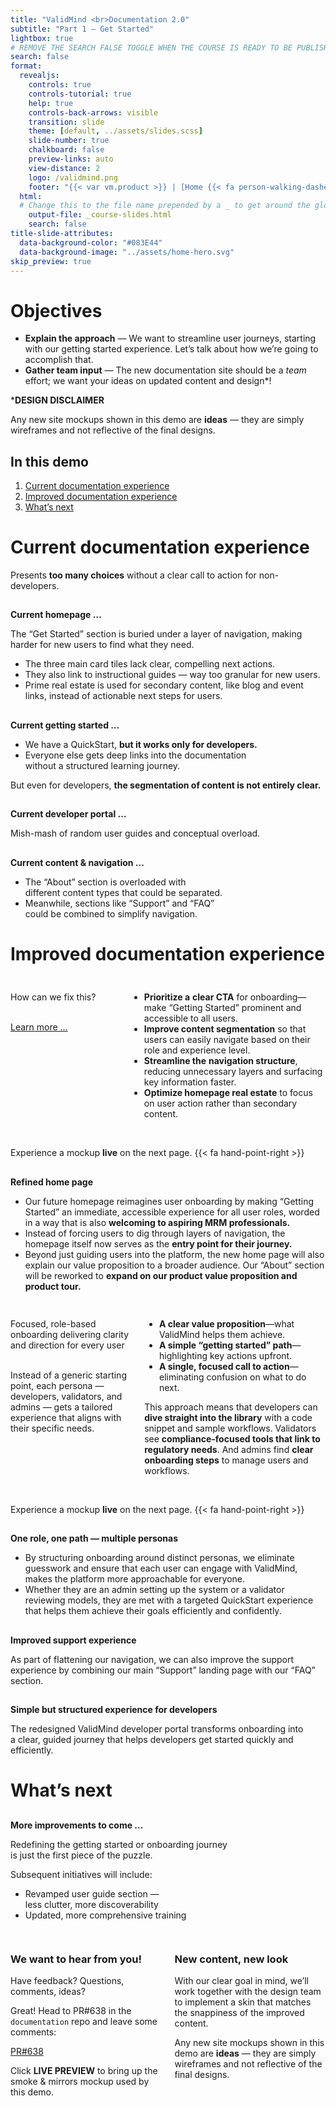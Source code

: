 ```yaml
---
title: "ValidMind <br>Documentation 2.0"
subtitle: "Part 1 — Get Started"
lightbox: true
# REMOVE THE SEARCH FALSE TOGGLE WHEN THE COURSE IS READY TO BE PUBLISHED
search: false
format:
  revealjs:
    controls: true
    controls-tutorial: true
    help: true
    controls-back-arrows: visible
    transition: slide
    theme: [default, ../assets/slides.scss]
    slide-number: true
    chalkboard: false
    preview-links: auto
    view-distance: 2
    logo: /validmind.png
    footer: "{{< var vm.product >}} | [Home {{< fa person-walking-dashed-line-arrow-right >}}](/index.qmd)"
  html:
  # Change this to the file name prepended by a _ to get around the global HTML output settings required by _metadata.yml
    output-file: _course-slides.html
    search: false
title-slide-attributes:
  data-background-color: "#083E44"
  data-background-image: "../assets/home-hero.svg"
skip_preview: true
---
```


# Objectives

- **Explain the approach** — We want to streamline user journeys, starting with our getting started experience. Let's talk about how we're going to accomplish that.
- **Gather team input** — The new documentation site should be a *team* effort; we want your ideas on updated content and design*!

:::: {.tc .mt5 .f2 .bg-light-pink .br4 .pa2 .ba-l}
***DESIGN DISCLAIMER**

::: {.f4}
Any new site mockups shown in this demo are **ideas** — they are simply wireframes and not reflective of the final designs. 

:::
::::

## In this demo

1. [Current documentation experience](#current-documentation-experience)
2. [Improved documentation experience](#improved-documentation-experience)
3. [What's next](#whats-next)


# Current documentation experience {background-color="#083E44" background-image="../assets/home-hero.svg"}

Presents **too many choices** without a clear call to action for non-developers.

## {background-iframe="https://docs.validmind.ai/" background-interactive="true" data-preload="yes"}

:::: {.absolute bottom=15 left=0 right=50 .w-100 .f3 .pl4 .pr4 .overlay}
::: {.tc}
**Current homepage ...**
:::

::: {.f4}
The "Get Started" section is buried under a layer of navigation, making harder for new users to find what they need.

- The three main card tiles lack clear, compelling next actions.
- They also link to instructional guides — way too granular for new users.
- Prime real estate is used for secondary content, like blog and event links, instead of actionable next steps for users.
:::
::::

## {background-iframe="https://docs.validmind.ai/get-started/get-started.html" background-interactive="true" data-preload="yes"}

:::: {.fr .f3 .mv5 .nr4 .pa5 .overlay}
::: {.f2}
**Current getting started ...**
:::

- We have a QuickStart, **but it works only for developers.**
- Everyone else gets deep links into the documentation
<br> without a structured learning journey.

::: {.f4 .pl3 .pr3 .embed}
But even for developers, **the segmentation of content is not entirely clear.**
:::

::::

## {background-iframe="https://docs.validmind.ai/developer/get-started-validmind-library.html" background-interactive="yes" data-preload="yes"}

:::: {.absolute bottom=15 left=0 right=50 .w-100 .tc .f3 .pl4 .pr4 .overlay}
**Current developer portal ...**

::: {.f4}
Mish-mash of random user guides and conceptual overload.
:::
::::

## {background-iframe="https://docs.validmind.ai/about/overview.html" background-interactive="yes" data-preload="yes"}

:::: {.fr .f3 .mv5 .nr4 .pa5 .overlay}
::: {.f2}
**Current content & navigation ...**
:::

- The “About” section is overloaded with<br> different content types that could be separated.
- Meanwhile, sections like “Support” and “FAQ”<br> could be combined to simplify navigation.

::::

# Improved documentation experience {background-color="#083E44" background-image="../assets/home-hero.svg"}

<!-- USE `.scrollable` IN AN H2  -->
## {.scrollable}
:::: {.columns}
::: {.column width="35%" .pr4 .f2}
How can we fix this?<br><br>

::: {.tc}
<!-- CHANGE THIS TO THE EXTERNAL USER GUIDE LINK -->

[Learn more ...](https://www.notion.so/validmind/Docs-Site-2-0-18f19127eb12808a80b4feea9799bc44?pvs=4){.button target="_blank"}
:::

:::

::: {.column width="65%" .bl .pl4 .f3}
- **Prioritize a** **clear CTA** for onboarding—make "Getting Started" prominent and accessible to all users.
- **Improve content segmentation** so that users can easily navigate based on their role and experience level.
- **Streamline the** **navigation structure**, reducing unnecessary layers and surfacing key information faster.
- **Optimize homepage real estate** to focus on user action rather than secondary content.

:::

::::

::: {.f2}
<br>
Experience a mockup **live** on the next page. {{< fa hand-point-right >}}

:::

## {background-iframe="https://docs-demo.vm.validmind.ai/pr_previews/beck/sc-7863/solidify-ideal-new-site-structure/index.html" background-interactive="true" data-preload="yes"}

:::: {.absolute bottom=15 left=0 right=50 .w-100 .f3 .pl4 .pr4 .overlay}
::: {.tc}
**Refined home page**
:::

::: {.f4}
- Our future homepage reimagines user onboarding by making "Getting Started" an immediate, accessible experience for all user roles, worded in a way that is also **welcoming to aspiring MRM professionals.**
- Instead of forcing users to dig through layers of navigation, the homepage itself now serves as the **entry point for their journey.**
- Beyond just guiding users into the platform, the new home page will also explain our value proposition to a broader audience. Our "About" section will be reworked to **expand on our product value proposition and product tour.**
:::
::::

## {.scrollable}

:::: {.columns}
::: {.column width="40%" .pr4 .f2}
Focused, role-based onboarding delivering clarity and direction for every user

::: {.f3}
<br>Instead of a generic starting point, each persona — developers, validators, and admins — gets a tailored experience that aligns with their specific needs.
:::
:::

::: {.column width="60%" .bl .pl4 .f3}
- **A clear value proposition**—what ValidMind helps them achieve.
- **A simple "getting started" path**—highlighting key actions upfront.
- **A single, focused call to action**—eliminating confusion on what to do next.

::: {.embed .pl3 .f4}
This approach means that developers can **dive straight into the library** with a code snippet and sample workflows. Validators see **compliance-focused tools that link to regulatory needs**. And admins find **clear onboarding steps** to manage users and workflows.
:::

:::

::::

<br>Experience a mockup **live** on the next page. {{< fa hand-point-right >}}

## {background-iframe="https://docs-demo.vm.validmind.ai/pr_previews/beck/sc-7863/solidify-ideal-new-site-structure/get-started/get-started.html" background-interactive="true" data-preload="yes"}

:::: {.absolute bottom=15 left=0 right=50 .w-100 .f3 .pl4 .pr4 .overlay}
::: {.tc}
**One role, one path — multiple personas**
:::

::: {.f4}
- By structuring onboarding around distinct personas, we eliminate guesswork and ensure that each user can engage with ValidMind, makes the platform more approachable for everyone.
- Whether they are an admin setting up the system or a validator reviewing models, they are met with a targeted QuickStart experience that helps them achieve their goals efficiently and confidently.
:::
::::

## {background-iframe="https://docs-demo.vm.validmind.ai/pr_previews/beck/sc-7863/solidify-ideal-new-site-structure/support/support.html" background-interactive="yes" data-preload="yes"}

:::: {.absolute bottom=15 left=0 right=50 .w-100 .f3 .pl4 .pr4 .overlay}
::: {.tc}
**Improved support experience**
:::

::: {.f4}
As part of flattening our navigation, we can also improve the support experience by combining our main “Support” landing page with our “FAQ” section.
:::
::::

## {background-iframe="https://docs-demo.vm.validmind.ai/pr_previews/beck/sc-7863/solidify-ideal-new-site-structure/developer/get-started-validmind-library.html" background-interactive="yes" data-preload="yes"}

:::: {.absolute bottom=15 left=0 right=50 .w-100 .f3 .pl4 .pr4 .overlay}
::: {.tc}
**Simple but structured experience for developers**
:::

::: {.f4}
The redesigned ValidMind developer portal transforms onboarding into a clear, guided journey that helps developers get started quickly and efficiently.
:::
::::

# What's next {background-color="#083E44" background-image="../assets/home-hero.svg"}

## {background-iframe="https://docs-demo.vm.validmind.ai/pr_previews/beck/sc-7863/solidify-ideal-new-site-structure/guide/guides.html" background-interactive="yes" data-preload="yes"}

:::: {.fr .f3 .mv5 .nr4 .pa5 .overlay}
::: {.f2}
**More improvements to come ...**
:::

Redefining the getting started or onboarding journey<br> is just the first piece of the puzzle.

Subsequent initiatives will include:

- Revamped user guide section —
<br>less clutter, more discoverability
- Updated, more comprehensive training

::::

<!-- USE `.scrollable` IN AN H2  -->
## {.scrollable}

:::: {.columns}
::: {.column width="50%" .pr4 .f3}
### We want to hear from you!

Have feedback? Questions, comments, ideas?

Great! Head to PR#638 in the `documentation` repo and leave some comments:

::: {.tc}
[PR#638](https://github.com/validmind/documentation/pull/638){.button target="_blank"}
:::

Click **LIVE PREVIEW** to bring up the smoke & mirrors mockup used by this demo.

:::

::: {.column width="50%" .bl .pl4 .f3}
::: {.f5 .nt2}
:::

### New content, new look

With our clear goal in mind, we'll work together with the design team to implement a skin that matches the snappiness of the improved content.

::: {.callout title="DESIGN DISCLAIMER"}
Any new site mockups shown in this demo are **ideas** — they are simply wireframes and not reflective of the final designs.

:::

:::

::::



